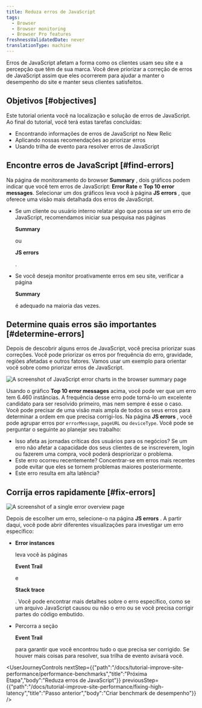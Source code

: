 ```yaml
---
title: Reduza erros de JavaScript
tags:
  - Browser
  - Browser monitoring
  - Browser Pro features
freshnessValidatedDate: never
translationType: machine
---
```




Erros de JavaScript afetam a forma como os clientes usam seu site e a percepção que têm de sua marca. Você deve priorizar a correção de erros de JavaScript assim que eles ocorrerem para ajudar a manter o desempenho do site e manter seus clientes satisfeitos.

## Objetivos [#objectives]

Este tutorial orienta você na localização e solução de erros de JavaScript. Ao final do tutorial, você terá estas tarefas concluídas:

* Encontrando informações de erros de JavaScript no New Relic
* Aplicando nossas recomendações ao priorizar erros
* Usando trilha de evento para resolver erros de JavaScript

## Encontre erros de JavaScript [#find-errors]

Na página de monitoramento do browser <DNT>**Summary**</DNT> , dois gráficos podem indicar que você tem erros de JavaScript: <DNT>**Error Rate**</DNT> e <DNT>**Top 10 error messages**</DNT>. Selecionar um dos gráficos leva você à página <DNT>**JS errors**</DNT> , que oferece uma visão mais detalhada dos erros de JavaScript.

* Se um cliente ou usuário interno relatar algo que possa ser um erro de JavaScript, recomendamos iniciar sua pesquisa nas páginas

  <DNT>**Summary**</DNT>

  ou

  <DNT>**JS errors**</DNT>

  .

* Se você deseja monitor proativamente erros em seu site, verificar a página

  <DNT>**Summary**</DNT>

  é adequado na maioria das vezes.

## Determine quais erros são importantes [#determine-errors]

Depois de descobrir alguns erros de JavaScript, você precisa priorizar suas correções. Você pode priorizar os erros por frequência do erro, gravidade, regiões afetadas e outros fatores. Vamos usar um exemplo para orientar você sobre como priorizar erros de JavaScript.

<img
  title="JS error charts"
  alt="A screenshot of JavaScript error charts in the browser summary page"
  src={browserJsErrorCharts}
/>

Usando o gráfico <DNT>**Top 10 error messages**</DNT> acima, você pode ver que um erro tem 6.460 instâncias. A frequência desse erro pode torná-lo um excelente candidato para ser resolvido primeiro, mas nem sempre é esse o caso. Você pode precisar de uma visão mais ampla de todos os seus erros para determinar a ordem em que precisa corrigi-los. Na página <DNT>**JS errors**</DNT> , você pode agrupar erros por `errorMessage`, `pageURL` ou `deviceType`. Você pode se perguntar o seguinte ao planejar seu trabalho:

* Isso afeta as jornadas críticas dos usuários para os negócios? Se um erro não afetar a capacidade dos seus clientes de se inscreverem, login ou fazerem uma compra, você poderá despriorizar o problema.
* Este erro ocorreu recentemente? Concentrar-se em erros mais recentes pode evitar que eles se tornem problemas maiores posteriormente.
* Este erro resulta em alta latência?

## Corrija erros rapidamente [#fix-errors]

<img
  title="JS error overview"
  alt="A screenshot of a single error overview page"
  src={browserSingleErrorOverview}
/>

Depois de escolher um erro, selecione-o na página <DNT>**JS errors**</DNT> . A partir daqui, você pode abrir diferentes visualizações para investigar um erro específico:

* <DNT>**Error instances**</DNT>

  leva você às páginas

  <DNT>**Event Trail**</DNT>

  e

  <DNT>**Stack trace**</DNT>

  . Você pode encontrar mais detalhes sobre o erro específico, como se um arquivo JavaScript causou ou não o erro ou se você precisa corrigir partes do código embutido.

* Percorra a seção

  <DNT>**Event Trail**</DNT>

  para garantir que você encontrou tudo o que precisa ser corrigido. Se houver mais coisas para resolver, sua trilha de evento avisará você.

<UserJourneyControls
  nextStep={{"path":"/docs/tutorial-improve-site-performance/performance-benchmarks","title":"Próxima Etapa","body":"Reduza erros de JavaScript"}}
  previousStep={{"path":"/docs/tutorial-improve-site-performance/fixing-high-latency","title":"Passo anterior","body":"Criar benchmark de desempenho"}}
/>